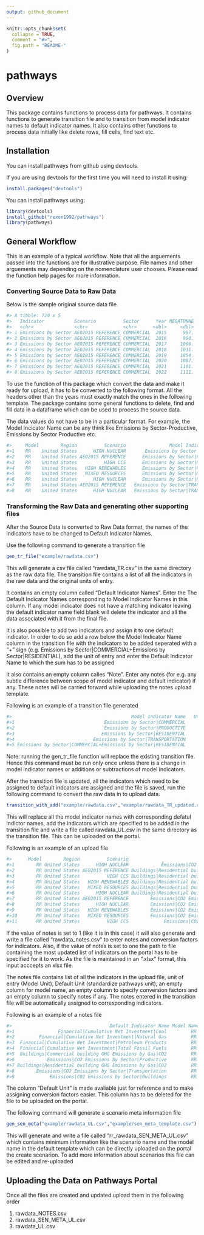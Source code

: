 ```yaml
---
output: github_document
---
```


<!-- README.md is generated from README.Rmd. Please edit that file -->

```r
knitr::opts_chunk$set(
  collapse = TRUE,
  comment = "#>",
  fig.path = "README-"
)
```

# pathways

## Overview

This package contains functions to process data for pathways. It contains functions to generate transition file and to transition from model indicator names to default indicator names. It also contains other functions to process data initially like delete rows, fill cells, find text etc.

## Installation

You can install pathways from github using devtools.

If you are using devtools for the first time you will need to install it using:

```r
install.packages("devtools")
```

You can install pathways using:

```r
library(devtools)
install_github("rexon1992/pathways")
library(pathways)
```

## General Workflow

This is an example of a typical workflow. Note that all the arguements passed into the functions are for illustrative purpose. File names and other arguements may depending on the nomenclature user chooses. Please read the function help pages for more information.

### Converting Source Data to Raw Data

Below is the sample original source data file.
```r
#> A tibble: 720 x 5
#>   Indicator           Scenario          Sector      Year MEGATONNE
#>   <chr>               <chr>             <chr>      <dbl>     <dbl>
#> 1 Emissions by Sector AEO2015 REFERENCE COMMERCIAL  2015      967.
#> 2 Emissions by Sector AEO2015 REFERENCE COMMERCIAL  2016      990.
#> 3 Emissions by Sector AEO2015 REFERENCE COMMERCIAL  2017     1006.
#> 4 Emissions by Sector AEO2015 REFERENCE COMMERCIAL  2018     1031.
#> 5 Emissions by Sector AEO2015 REFERENCE COMMERCIAL  2019     1054.
#> 6 Emissions by Sector AEO2015 REFERENCE COMMERCIAL  2020     1087.
#> 7 Emissions by Sector AEO2015 REFERENCE COMMERCIAL  2021     1101.
#> 8 Emissions by Sector AEO2015 REFERENCE COMMERCIAL  2022     1111.
```

To use the function of this package which convert the data and make it ready for upload, it has to be converted to the following format. All the headers other than the years must exactly match the ones in the following template. The package contains some general functions to delete, find and fill data in a dataframe which can be used to process the source data.

The data values do not have to be in a particular format. For example, the Model Incicator Name can be any think like Emissions by Sector-Productive, Emissions by Sector Productive etc.
```r
#>     Model        Region          Scenario                Model Indicator Name     Unit of Entry   2016       2017       2018      2019       2020       2021
#>1    RR    United States      HIGH NUCLEAR       Emissions by Sector|PRODUCTIVE      MEGATONNE     1309.0257  1281.5625  1276.361  1277.6667  1278.4909  1159.8612
#>2    RR    United States AEO2015 REFERENCE      Emissions by Sector|RESIDENTIAL      MEGATONNE     971.6919   967.3204   971.834   977.2520   990.4161   992.1451
#>3    RR    United States          HIGH CCS      Emissions by Sector|RESIDENTIAL      MEGATONNE     1048.2860  1038.1109  1037.936  1046.8821  1056.1125  953.2898
#>4    RR    United States   HIGH RENEWABLES      Emissions by Sector|RESIDENTIAL      MEGATONNE     1058.8847  1034.0865  1037.559  1039.1316  1024.0665  907.8701
#>5    RR    United States   MIXED RESOURCES      Emissions by Sector|RESIDENTIAL      MEGATONNE     1047.3803  1025.2312  1018.146  1011.5801  1008.3327  891.0735
#>6    RR    United States      HIGH NUCLEAR      Emissions by Sector|RESIDENTIAL      MEGATONNE     1061.0213  1024.0253  1008.834  999.8088   987.9709   853.9611
#>7    RR    United States AEO2015 REFERENCE   Emissions by Sector|TRANSPORTATION      MEGATONNE     1929.4430  1920.1862  1921.254  1917.1024  1911.1245  1901.2237
#>8    RR    United States      HIGH NUCLEAR   Emissions by Sector|TRANSPORTATION      MEGATONNE     1930.8548  1920.5908  1919.715  1914.0895  1905.8524  1861.8619

```

### Transforming the Raw Data and generating other supporting files

After the Source Data is converted to Raw Data format, the names of the indicators have to be changed to Default Indicator Names.

Use the following command to generate a transition file

```r
gen_tr_file("example/rawdata.csv")
```

This will generate a csv file called "rawdata_TR.csv" in the same directory as the raw data file. The transition file contains a list of all the indicators in the raw data and the original units of entry. 

It contains an empty column called "Default Indicator Names". Enter the The Default Indicator Names corresponding to Model Indicator Names in this column. If any model indicator does not have a matching indicator leaving the default indicator name field blank will delete the indicator and all the data associated with it from the final file. 

It is also possible to add two indicators and assign it to one default indicator. In order to do so add a row below the Model Indicator Name column in the transition file with the indicators to be added seperated with a  "+" sign (e.g. Emissions by Sector|COMMERCIAL+Emissions by Sector|RESIDENTIAL), add the unit of entry and enter the Default Indicator Name to which the sum has to be assigned

It also contains an empty column calles "Note". Enter any notes (for e.g. any subtle difference between scope of model indicator and default indicator) if any. These notes will be carried forward while uploading the notes upload template.

Following is an example of a transition file generated

```r
#>                                            Model Indicator Name   Unit of Entry   Default Indicator Name   Note
#>1                                 Emissions by Sector|COMMERCIAL     MEGATONNE                            
#>2                                 Emissions by Sector|PRODUCTIVE     MEGATONNE                            
#>3                                Emissions by Sector|RESIDENTIAL     MEGATONNE                            
#>4                             Emissions by Sector|TRANSPORTATION     MEGATONNE                            
#>5 Emissions by Sector|COMMERCIAL+Emissions by Sector|RESIDENTIAL     MEGATONNE                            
```

Note: running the gen_tr_file function will replace the existing transition file. Hence this command must be run only once unless there is a change in model indicator names or additions or subtractions of model indicators.

After the transition file is updated, all the indicators which need to be assigned to default indcators are assigned and the file is saved, run the following command to convert the raw data in to upload data.

```r
transition_with_add("example/rawdata.csv","example/rawdata_TR_updated.csv",notes = 1, "example/ind_list_production.xlsx")
```

This will replace all the model indicator names with corresponding defatul indictor names, add the indicators which are specified to be added in the transition file and write a file called rawdata_UL.csv in the same directory as the transition file. This can be uploaded on the portal.

Following is an example of an upload file

```r
#>      Model        Region          Scenario                                  Default Indicator Name Unit of Entry       2016       2017      2018       2019
#>1        RR United States      HIGH NUCLEAR            Emissions|CO2 Emissions by Sector|Productive     MEGATONNE  1309.0257  1281.5625  1276.361  1277.6667
#>2        RR United States AEO2015 REFERENCE Buildings|Residential building GHG Emissions by Gas|CO2     MEGATONNE   971.6919   967.3204   971.834   977.2520
#>3        RR United States          HIGH CCS Buildings|Residential building GHG Emissions by Gas|CO2     MEGATONNE  1048.2860  1038.1109  1037.936  1046.8821
#>4        RR United States   HIGH RENEWABLES Buildings|Residential building GHG Emissions by Gas|CO2     MEGATONNE  1058.8847  1034.0865  1037.559  1039.1316
#>5        RR United States   MIXED RESOURCES Buildings|Residential building GHG Emissions by Gas|CO2     MEGATONNE  1047.3803  1025.2312  1018.146  1011.5801
#>6        RR United States      HIGH NUCLEAR Buildings|Residential building GHG Emissions by Gas|CO2     MEGATONNE  1061.0213  1024.0253  1008.834   999.8088
#>7        RR United States AEO2015 REFERENCE        Emissions|CO2 Emissions by Sector|Transportation     MEGATONNE  1929.4430  1920.1862  1921.254  1917.1024
#>8        RR United States      HIGH NUCLEAR        Emissions|CO2 Emissions by Sector|Transportation     MEGATONNE  1930.8548  1920.5908  1919.715  1914.0895
#>9        RR United States   HIGH RENEWABLES        Emissions|CO2 Emissions by Sector|Transportation     MEGATONNE  1931.5498  1920.2347  1919.035  1912.5660
#>10       RR United States   MIXED RESOURCES        Emissions|CO2 Emissions by Sector|Transportation     MEGATONNE  1931.4653  1920.5047  1919.395  1913.1916
#>11       RR United States          HIGH CCS             Emissions|CO2 Emissions by Sector|Buildings     MEGATONNE  2068.5684  2051.7622  2055.253  2078.1373
```

If the value of notes is set to 1 (like it is in this case) it will also generate and write a file called "rawdata_notes.csv" to enter notes and conversion factors for indicators. Also, if the value of notes is set to one the path to file containing the most updated list of indicators on the portal has to be specified for it to work. As the file is maintained in an ".xlsx" format, this input acccepts an xlsx file.

The notes file contains list of all the indicators in the upload file, unit of entry (Model Unit), Default Unit (standardize pathways unit), an empty column for model name, an empty column to specify conversion factors and an empty column to specify notes if any. The notes entered in the transition file will be automatically assigned to corresponding indicators.

Following is an example of a notes file

```r
#>                                    Default Indicator Name Model Name          Unit of Entry       Default Unit  Conversion Factor                                    Note
#>1                Financial|Cumulative Net Investment|Coal         RR Running Sum of 2014 $T billion US$2016/yr                                                               
#>2         Financial|Cumulative Net Investment|Natural Gas         RR Running Sum of 2014 $T billion US$2016/yr                                                               
#>3  Financial|Cumulative Net Investment|Petroleum Products         RR Running Sum of 2014 $T billion US$2016/yr                                                               
#>4  Financial|Cumulative Net Investment|Total Fossil Fuels         RR Running Sum of 2014 $T billion US$2016/yr                                                               
#>5  Buildings|Commercial building GHG Emissions by Gas|CO2         RR              MEGATONNE         Mt CO2e/yr                                                               
#>6            Emissions|CO2 Emissions by Sector|Productive         RR              MEGATONNE              Mt/yr                                                               
#>7 Buildings|Residential building GHG Emissions by Gas|CO2         RR              MEGATONNE              Mt/yr                                                               
#>8        Emissions|CO2 Emissions by Sector|Transportation         RR              MEGATONNE              Mt/yr                                                               
#>9             Emissions|CO2 Emissions by Sector|Buildings         RR              MEGATONNE              Mt/yr                          Sum of  residential and commercial emissions
```

The column "Default Unit" is made avaliable just for reference and to make assigning conversion factors easier. This column has to be deleted for the file to be uploaded on the portal.


The following command will generate a scenario meta information file

```r
gen_sen_meta("example/rawdata_UL.csv","example/sen_meta_template.csv")
```

This will generate and write a file called "rr_rawdata_SEN_META_UL.csv" which contains minimum information like the scenario name and the model name in the default template which can be directly uploaded on the portal the create scenarion. To add more information about scenarios this file can be edited and re-uploaded

## Uploading the Data on Pathways Portal

Once all the files are created and updated upload them in the following order

1. rawdata_NOTES.csv
2. rawdata_SEN_META_UL.csv
3. rawdata_UL.csv
